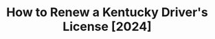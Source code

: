 ---
title: "How to Renew a Kentucky Driver's License [2024]"
description: "Renew your Kentucky drivers license in 2024 with our simple, step-by-step guide. Find all the necessary requirements, forms, fees, and online renewal options to ensure a hassle-free experience. Stay legal and avoid fines - start your renewal process now!"
icon: 'star-shooting'
sidebarTitle: "Kentucky DL Renewal"
---